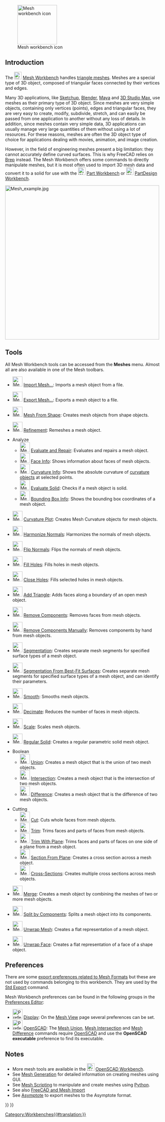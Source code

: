 <languages/>
<translate>

<!--T:25-->
{{Docnav
|[[Material_Workbench|Material Workbench]]
|[[OpenSCAD_Workbench|OpenSCAD Workbench]]
|IconL=Workbench_Material.svg
|IconR=Workbench_OpenSCAD.svg
}}

<!--T:26-->
[[Image:Workbench_Mesh.svg|thumb|128px|Mesh workbench icon]]

</translate>
{{TOCright}}
<translate>

==Introduction== <!--T:27-->

<!--T:1-->
The [[Image:Workbench_Mesh.svg|24px]] [[Mesh_Workbench|Mesh Workbench]] handles [https://en.wikipedia.org/wiki/Triangle_mesh triangle meshes]. Meshes are a special type of 3D object, composed of triangular faces connected by their vertices and edges.

<!--T:4-->
Many 3D applications, like [https://en.wikipedia.org/wiki/Sketchup Sketchup], [https://en.wikipedia.org/wiki/Blender_(software) Blender], [https://en.wikipedia.org/wiki/Maya_(software) Maya] and [https://en.wikipedia.org/wiki/3d_max 3D Studio Max], use meshes as their primary type of 3D object. Since meshes are very simple objects, containing only vertices (points), edges and triangular faces, they are very easy to create, modify, subdivide, stretch, and can easily be passed from one application to another without any loss of details. In addition, since meshes contain very simple data, 3D applications can usually manage very large quantities of them without using a lot of resources. For these reasons, meshes are often the 3D object type of choice for applications dealing with movies, animation, and image creation.

<!--T:5-->
However, in the field of engineering meshes present a big limitation: they cannot accurately define curved surfaces. This is why FreeCAD relies on [[wikipedia:Boundary representation|Brep]] instead. The Mesh Workbench offers some commands to directly manipulate meshes, but it is most often used to import 3D mesh data and convert it to a solid for use with the [[Image:Workbench_Part.svg|24px]] [[Part_Workbench|Part Workbench]] or [[Image:Workbench_PartDesign.svg|24px]] [[PartDesign_Workbench|PartDesign Workbench]].

</translate>
[[Image:Mesh_example.jpg|500px]]
<translate>

==Tools== <!--T:7-->

<!--T:8-->
All Mesh Workbench tools can be accessed from the '''Meshes''' menu. Almost all are also available in one of the Mesh toolbars.

<!--T:28-->
* [[Image:Mesh_Import.svg|32px]] [[Mesh_Import|Import Mesh…]]: Imports a mesh object from a file.

<!--T:29-->
* [[Image:Mesh_Export.svg|32px]] [[Mesh_Export|Export Mesh…]]: Exports a mesh object to a file.

<!--T:30-->
* [[Image:Mesh_FromPartShape.svg|32px]] [[Mesh_FromPartShape|Mesh From Shape]]: Creates mesh objects from shape objects.

<!--T:31-->
* [[Image:Mesh_RemeshGmsh.svg|32px]] [[Mesh_RemeshGmsh|Refinement]]: Remeshes a mesh object.

<!--T:12-->
* Analyze
** [[Image:Mesh_Evaluation.svg|32px]] [[Mesh_Evaluation|Evaluate and Repair]]: Evaluates and repairs a mesh object.
** [[Image:Mesh_EvaluateFacet.svg|32px]] [[Mesh_EvaluateFacet|Face Info]]: Shows information about faces of mesh objects.
** [[Image:Mesh_CurvatureInfo.svg|32px]] [[Mesh_CurvatureInfo|Curvature Info]]: Shows the absolute curvature of [[Mesh_VertexCurvature|curvature objects]] at selected points.
** [[Image:Mesh_EvaluateSolid.svg|32px]] [[Mesh_EvaluateSolid|Evaluate Solid]]: Checks if a mesh object is solid.
** [[Image:Mesh_BoundingBox.svg|32px]] [[Mesh_BoundingBox|Bounding Box Info]]: Shows the bounding box coordinates of a mesh object.

<!--T:32-->
* [[Image:Mesh_VertexCurvature.svg|32px]] [[Mesh_VertexCurvature|Curvature Plot]]: Creates Mesh Curvature objects for mesh objects.

<!--T:33-->
* [[Image:Mesh_HarmonizeNormals.svg|32px]] [[Mesh_HarmonizeNormals|Harmonize Normals]]: Harmonizes the normals of mesh objects.

<!--T:34-->
* [[Image:Mesh_FlipNormals.svg|32px]] [[Mesh_FlipNormals|Flip Normals]]: Flips the normals of mesh objects.

<!--T:35-->
* [[Image:Mesh_FillupHoles.svg|32px]] [[Mesh_FillupHoles|Fill Holes]]: Fills holes in mesh objects.

<!--T:36-->
* [[Image:Mesh_FillInteractiveHole.svg|32px]] [[Mesh_FillInteractiveHole|Close Holes]]: Fills selected holes in mesh objects.

<!--T:37-->
* [[Image:Mesh_AddFacet.svg|32px]] [[Mesh_AddFacet|Add Triangle]]: Adds faces along a boundary of an open mesh object.

<!--T:38-->
* [[Image:Mesh_RemoveComponents.svg|32px]] [[Mesh_RemoveComponents|Remove Components]]: Removes faces from mesh objects.

<!--T:39-->
* [[Image:Mesh_RemoveCompByHand.svg|32px]] [[Mesh_RemoveCompByHand|Remove Components Manually]]: Removes components by hand from mesh objects.

<!--T:40-->
* [[Image:Mesh_Segmentation.svg|32px]] [[Mesh_Segmentation|Segmentation]]: Creates separate mesh segments for specified surface types of a mesh object.

<!--T:41-->
* [[Image:Mesh_SegmentationBestFit.svg|32px]] [[Mesh_SegmentationBestFit|Segmentation From Best-Fit Surfaces]]: Creates separate mesh segments for specified surface types of a mesh object, and can identify their parameters.

<!--T:42-->
* [[Image:Mesh_Smoothing.svg|32px]] [[Mesh_Smoothing|Smooth]]: Smooths mesh objects.

<!--T:43-->
* [[Image:Mesh_Decimating.svg|32px]] [[Mesh_Decimating|Decimate]]: Reduces the number of faces in mesh objects.

<!--T:44-->
* [[Image:Mesh_Scale.svg|32px]] [[Mesh_Scale|Scale]]: Scales mesh objects.

<!--T:45-->
* [[Image:Mesh_BuildRegularSolid.svg|32px]] [[Mesh_BuildRegularSolid|Regular Solid]]: Creates a regular parametric solid mesh object.

<!--T:14-->
* Boolean
** [[Image:Mesh_Union.svg|32px]] [[Mesh_Union|Union]]: Creates a mesh object that is the union of two mesh objects.
** [[Image:Mesh_Intersection.svg|32px]] [[Mesh_Intersection|Intersection]]: Creates a mesh object that is the intersection of two mesh objects.
** [[Image:Mesh_Difference.svg|32px]] [[Mesh_Difference|Difference]]: Creates a mesh object that is the difference of two mesh objects.

<!--T:20-->
* Cutting
** [[Image:Mesh_PolyCut.svg|32px]] [[Mesh_PolyCut|Cut]]: Cuts whole faces from mesh objects.
** [[Image:Mesh_PolyTrim.svg|32px]] [[Mesh_PolyTrim|Trim]]: Trims faces and parts of faces from mesh objects.
** [[Image:Mesh_TrimByPlane.svg|32px]] [[Mesh_TrimByPlane|Trim With Plane]]: Trims faces and parts of faces on one side of a plane from a mesh object.
** [[Image:Mesh_SectionByPlane.svg|32px]] [[Mesh_SectionByPlane|Section From Plane]]: Creates a cross section across a mesh object.
** [[Image:Mesh_CrossSections.svg|32px]] [[Mesh_CrossSections|Cross-Sections]]: Creates multiple cross sections across mesh objects.

<!--T:46-->
* [[Image:Mesh_Merge.svg|32px]] [[Mesh_Merge|Merge]]: Creates a mesh object by combining the meshes of two or more mesh objects.

<!--T:52-->
* [[Image:Mesh_SplitComponents.svg|32px]] [[Mesh_SplitComponents|Split by Components]]: Splits a mesh object into its components.

<!--T:47-->
* [[Image:MeshPart_CreateFlatMesh.svg|32px]] [[MeshPart_CreateFlatMesh|Unwrap Mesh]]: Creates a flat representation of a mesh object.

<!--T:48-->
* [[Image:MeshPart_CreateFlatFace.svg|32px]] [[MeshPart_CreateFlatFace|Unwrap Face]]: Creates a flat representation of a face of a shape object.

==Preferences== <!--T:18-->

<!--T:50-->
There are some [[Import_Export_Preferences#Mesh_Formats|export preferences related to Mesh Formats]] but these are not used by commands belonging to this workbench. They are used by the [[Std_Export|Std Export]] command.

<!--T:51-->
Mesh Workbench preferences can be found in the following groups in the [[Preferences_Editor|Preferences Editor]]:
* [[Image:Preferences-display.svg|32px]] [[Preferences_Editor#Display|Display]]: On the [[Preferences_Editor#Mesh_View|Mesh View]] page several preferences can be set.
* [[Image:Preferences-openscad.svg|32px]] [[OpenSCAD_Preferences|OpenSCAD]]: The [[Mesh_Union|Mesh Union]], [[Mesh_Intersection|Mesh Intersection]] and [[Mesh_Difference|Mesh Difference]] commands require [http://www.openscad.org/ OpenSCAD] and use the '''OpenSCAD executable''' preference to find its executable.

==Notes== <!--T:16-->

<!--T:17-->
* More mesh tools are available in the [[Image:Workbench_OpenSCAD.svg|24px]] [[OpenSCAD_Workbench|OpenSCAD Workbench]].
* See [[Mesh_Generation|Mesh Generation]] for detailed information on creating meshes using GUI.
* See [[Mesh_Scripting|Mesh Scripting]] to manipulate and create meshes using [[Python|Python]].
* See also [[FreeCAD_and_Mesh_Import|FreeCAD and Mesh Import]]
* See [[Asymptote|Asymptote]] to export meshes to the Asymptote format.


<!--T:10-->
{{Docnav
|[[Material_Workbench|Material Workbench]]
|[[OpenSCAD_Workbench|OpenSCAD Workbench]]
|IconL=Workbench_Material.svg
|IconR=Workbench_OpenSCAD.svg
}}

</translate>
{{Mesh Tools navi{{#translation:}}}}
{{Userdocnavi{{#translation:}}}}
[[Category:Workbenches{{#translation:}}]]